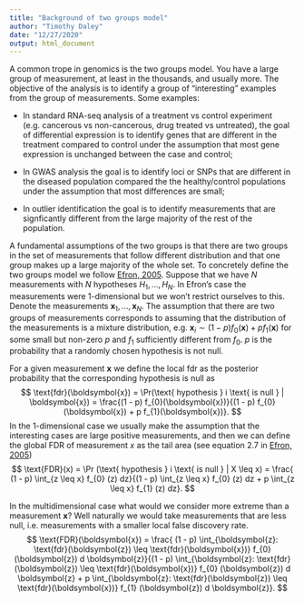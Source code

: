 ```yaml
---
title: "Background of two groups model"
author: "Timothy Daley"
date: "12/27/2020"
output: html_document
---
```


A common trope in genomics is the two groups model.  You have a large group of measurement, at least in the thousands, and usually more.  The objective of the analysis is to identify a group of "interesting" examples from the group of measurements.  Some examples:

- In standard RNA-seq analysis of a treatment vs control experiment (e.g. cancerous vs non-cancerous, drug treated vs untreated), the goal of differential expression is to identify genes that are different in the treatment compared to control under the assumption that most gene expression is unchanged between the case and control;

- In GWAS analysis the goal is to identify loci or SNPs that are different in the diseased population compared the the healthy/control populations under the assumption that most differences are small;

- In outlier identification the goal is to identify measurements that are signficantly different from the large majority of the rest of the population.

A fundamental assumptions of the two groups is that there are two groups in the set of measurements that follow different distribution and that one group makes up a large majority of the whole set.  To concretely define the two groups model we follow [Efron, 2005](https://pdfs.semanticscholar.org/93dd/1ad905da7b09568aaf7d04c3d325772d42fc.pdf).  Suppose that we have $N$ measurements with $N$ hypotheses $H_{1}, \ldots, H_{N}$.  In Efron's case the measurements were 1-dimensional but we won't restrict ourselves to this.  Denote the measurements $\boldsymbol{x}_{1}, \ldots, \boldsymbol{x}_{N}$.  The assumption that there are two groups of measurements corresponds to assuming that the distribution of the measurements is a mixture distribution, e.g. $\boldsymbol{x}_{i} \sim (1 - p) f_{0}( \boldsymbol{x}) + p f_{1}(\boldsymbol{x})$ for some small but non-zero $p$ and $f_{1}$ sufficiently different from $f_{0}$.  $p$ is the probability that a randomly chosen hypothesis is not null.  

For a given measurement $\boldsymbol{x}$ we define the local fdr as the posterior probability that the corresponding hypothesis is null as 
$$
\text{fdr}(\boldsymbol{x}) = \Pr(\text{ hypothesis } i \text{ is null } | \boldsymbol{x}) = \frac{(1 - p) f_{0}(\boldsymbol{x})}{(1 - p) f_{0}(\boldsymbol{x}) + p f_{1}(\boldsymbol{x})}.
$$
In the 1-dimensional case we usually make the assumption that the interesting cases are large positive measurements, and then we can define the global FDR of measurement $x$ as the tail area (see equation 2.7 in [Efron, 2005](https://pdfs.semanticscholar.org/93dd/1ad905da7b09568aaf7d04c3d325772d42fc.pdf))
$$
\text{FDR}(x) = \Pr (\text{ hypothesis } i \text{ is null } | X \leq x) = \frac{ (1 - p) \int_{z \leq x} f_{0} (z) dz}{(1 - p) \int_{z \leq x} f_{0} (z) dz + p \int_{z \leq x} f_{1} (z) dz}.
$$

In the multidimensional case what would we consider more extreme than a measurement $\boldsymbol{x}$?  Well naturally we would take measurements that are less null, i.e. measurements with a smaller local false discovery rate.  
$$
\text{FDR}(\boldsymbol{x}) = \frac{ (1 - p) \int_{\boldsymbol{z}: \text{fdr}(\boldsymbol{z}) \leq \text{fdr}(\boldsymbol{x})} f_{0} (\boldsymbol{z}) d \boldsymbol{z}}{(1 - p) \int_{\boldsymbol{z}: \text{fdr}(\boldsymbol{z}) \leq \text{fdr}(\boldsymbol{x})} f_{0} (\boldsymbol{z}) d \boldsymbol{z} + p \int_{\boldsymbol{z}: \text{fdr}(\boldsymbol{z}) \leq \text{fdr}(\boldsymbol{x})} f_{1} (\boldsymbol{z}) d \boldsymbol{z}}.
$$

